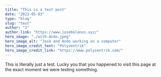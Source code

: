 ```yaml
---
title: "This is a test post"
date: "2023-05-03"
type: "blog"
slug: "test"
author: "J"
author_link: "https://www.josebolanos.xyz/"
hero_image: "./with-Ando.jpeg"
hero_image_alt: "José and Ando working on a computer"
hero_image_credit_text: "Polyzentrik"
hero_image_credit_link: "https://www.polyzentrik.com/"
---
```


This is literally just a test. Lucky you that you happened to visit this page at the exact moment we were testing something.